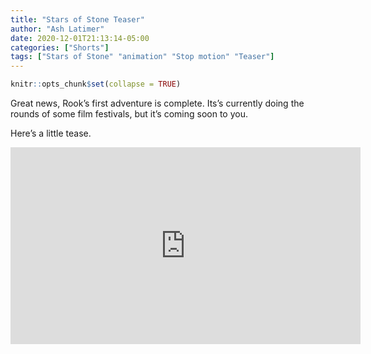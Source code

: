 ```yaml
---
title: "Stars of Stone Teaser"
author: "Ash Latimer"
date: 2020-12-01T21:13:14-05:00
categories: ["Shorts"]
tags: ["Stars of Stone" "animation" "Stop motion" "Teaser"]
---
```


```r
knitr::opts_chunk$set(collapse = TRUE)
```


Great news, Rook's first adventure is complete. Its's currently doing the rounds of some film festivals, but it's coming soon to you.

Here's a little tease. 


<iframe width="560" height="315" src="https://www.youtube.com/embed/XJTYJk-I1qY" title="YouTube video player" frameborder="0" allow="accelerometer; autoplay; clipboard-write; encrypted-media; gyroscope; picture-in-picture" allowfullscreen></iframe>



